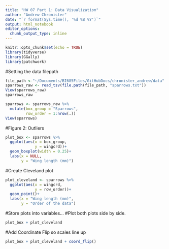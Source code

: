 ```yaml
---
title: "HW 07 Part 1: Data Visualization"
author: "Andrew Chronister"
date: "`r format(Sys.time(), '%d %B %Y')`"
output: html_notebook
editor_options: 
  chunk_output_type: inline
---
```

```r

knitr::opts_chunk$set(echo = TRUE)
library(tidyverse)
library(GGally)
library(patchwork)
```

#Setting the data filepath
```r
file_path <-"~/Documents/BI685Files/GitHubDocs/chronister_andrew/data"
sparrows_raw <- read_tsv(file.path(file_path, "sparrows.txt"))
View(sparrows_raw)
sparrows_raw
```
```r
sparrows <- sparrows_raw %>%
  mutate(box_group = "Sparrows",
         row_order = 1:nrow(.))
View(sparrows)
```
#Figure 2: Outliers 
```r
plot_box <- sparrows %>%
  ggplot(aes(x = box_group,
             y = wingcrd))+
  geom_boxplot(width = 0.25)+
  labs(x = NULL,
       y = "Wing length (mm)")
```
#Create Cleveland plot
```r
plot_cleveland <- sparrows %>%
  ggplot(aes(x = wingcrd,
             y = row_order))+
  geom_point()+
  labs(x = "Wing length (mm)",
       y = "Order of the data")
```
#Store plots into variables...
#Plot both plots side by side.
```r
plot_box + plot_cleveland
```
#Add Coordinate Flip so scales line up
```r
plot_box + plot_cleveland + coord_flip()
```



